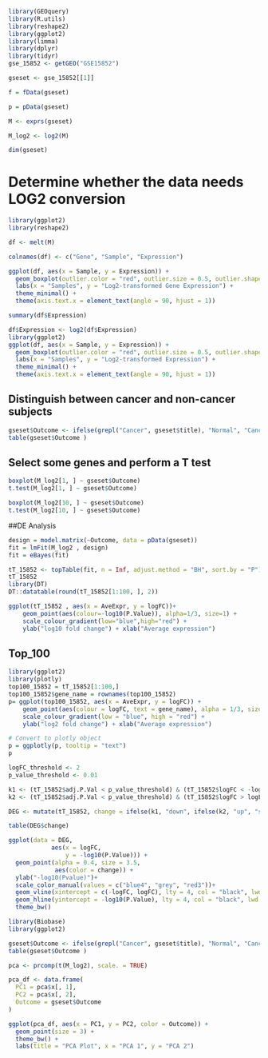 ```r
library(GEOquery) 
library(R.utils)
library(reshape2)
library(ggplot2)
library(limma)
library(dplyr)
library(tidyr)
gse_15852 <- getGEO("GSE15852")
```

```r
gseset <- gse_15852[[1]]

f = fData(gseset)

p = pData(gseset)

M <- exprs(gseset)

M_log2 <- log2(M)

dim(gseset)
```
# Determine whether the data needs LOG2 conversion
```r
library(ggplot2)
library(reshape2)

df <- melt(M)  

colnames(df) <- c("Gene", "Sample", "Expression")

ggplot(df, aes(x = Sample, y = Expression)) +
  geom_boxplot(outlier.color = "red", outlier.size = 0.5, outlier.shape = 16) +
  labs(x = "Samples", y = "Log2-transformed Gene Expression") +
  theme_minimal() +
  theme(axis.text.x = element_text(angle = 90, hjust = 1))

summary(df$Expression)

```

```r
df$Expression <- log2(df$Expression)
library(ggplot2)
ggplot(df, aes(x = Sample, y = Expression)) +
  geom_boxplot(outlier.color = "red", outlier.size = 0.5, outlier.shape = 16) +
  labs(x = "Samples", y = "Log2-transformed Expression") +
  theme_minimal() +
  theme(axis.text.x = element_text(angle = 90, hjust = 1))

```
## Distinguish between cancer and non-cancer subjects
```r
gseset$Outcome <- ifelse(grepl("Cancer", gseset$title), "Normal", "Cancer")
table(gseset$Outcome )
```
## Select some genes and perform a T test
```r
boxplot(M_log2[1, ] ~ gseset$Outcome)
t.test(M_log2[1, ] ~ gseset$Outcome)
```
```r
boxplot(M_log2[10, ] ~ gseset$Outcome)
t.test(M_log2[10, ] ~ gseset$Outcome)
```
##DE Analysis
```r
design = model.matrix(~Outcome, data = pData(gseset))
fit = lmFit(M_log2 , design)
fit = eBayes(fit)

tT_15852 <- topTable(fit, n = Inf, adjust.method = "BH", sort.by = "P") 
tT_15852
library(DT)
DT::datatable(round(tT_15852[1:100, ], 2))
```

```r
ggplot(tT_15852 , aes(x = AveExpr, y = logFC))+
    geom_point(aes(colour=-log10(P.Value)), alpha=1/3, size=1) +
    scale_colour_gradient(low="blue",high="red") +
    ylab("log10 fold change") + xlab("Average expression")
```
## Top_100
```r
library(ggplot2)
library(plotly)
top100_15852 = tT_15852[1:100,]
top100_15852$gene_name = rownames(top100_15852)
p= ggplot(top100_15852, aes(x = AveExpr, y = logFC)) +
    geom_point(aes(colour = logFC, text = gene_name), alpha = 1/3, size = 1) +
    scale_colour_gradient(low = "blue", high = "red") +
    ylab("log2 fold change") + xlab("Average expression")

# Convert to plotly object
p = ggplotly(p, tooltip = "text")
p
```

```r
logFC_threshold <- 2       
p_value_threshold <- 0.01 

k1 <- (tT_15852$adj.P.Val < p_value_threshold) & (tT_15852$logFC < -logFC_threshold)
k2 <- (tT_15852$adj.P.Val < p_value_threshold) & (tT_15852$logFC > logFC_threshold)

DEG <- mutate(tT_15852, change = ifelse(k1, "down", ifelse(k2, "up", "stable")))

table(DEG$change)

```

```r
ggplot(data = DEG, 
            aes(x = logFC, 
                y = -log10(P.Value))) +
  geom_point(alpha = 0.4, size = 3.5, 
             aes(color = change)) +
  ylab("-log10(Pvalue)")+
  scale_color_manual(values = c("blue4", "grey", "red3"))+
  geom_vline(xintercept = c(-logFC, logFC), lty = 4, col = "black", lwd = 0.8) +
  geom_hline(yintercept = -log10(P.Value), lty = 4, col = "black", lwd = 0.8) +
  theme_bw()
```
```r
library(Biobase)
library(ggplot2)

gseset$Outcome <- ifelse(grepl("Cancer", gseset$title), "Normal", "Cancer")
table(gseset$Outcome )

pca <- prcomp(t(M_log2), scale. = TRUE)

pca_df <- data.frame(
  PC1 = pca$x[, 1],
  PC2 = pca$x[, 2],
  Outcome = gseset$Outcome
)

ggplot(pca_df, aes(x = PC1, y = PC2, color = Outcome)) +
  geom_point(size = 3) +
  theme_bw() +
  labs(title = "PCA Plot", x = "PCA 1", y = "PCA 2")

```




